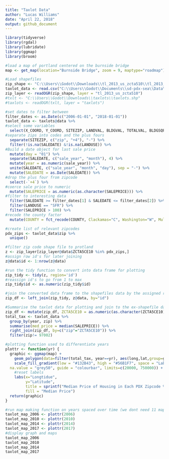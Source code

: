 ```yaml
---
title: "Taxlot Data"
author: "Lucas Williams"
date: "April 22, 2018"
output: github_document
---
```


```r
library(tidyverse)
library(rgdal)
library(lubridate)
library(ggmap)
library(broom)
```
```r
#load a map of portland centered on the burnside bridge
map <- get_map(location="Burnside Bridge", zoom = 9, maptype="roadmap")
```
```r
#Load shapefiles
zip_shape <- "C:\\Users\\Godot\\Downloads\\tl_2013_us_zcta510\\tl_2013_us_zcta510.shp"
taxlot_data <- read.csv("C:\\Users\\Godot\\Documents\\sd-pdx-sea\\Data\\taxlot_data.csv")
zip_layer <- readOGR(zip_shape, layer = "tl_2013_us_zcta510")
#txlt <- "C:\\Users\\Godot\\Downloads\\taxlots\\taxlots.shp"
#taxlots <- readOGR(txlt, layer = "taxlots")
```
```r
#set dates to filter between
filter_dates <- as.Date(c("2006-01-01", "2018-01-01"))
taxlot_data <- taxlots@data %>%
#select some variables
  select(X_COORD, Y_COORD, SITEZIP, LANDVAL, BLDGVAL, TOTALVAL, BLDGSQFT, YEARBUILT, SALEDATE, SALEPRICE, COUNTY, LANDUSE) %>%
#separate zips into codes and the plus fours
  separate(SITEZIP, c("zip", "+4"), "-") %>%
  filter(!is.na(SALEDATE) &!is.na(LANDUSE)) %>%
#Build a date object for last sale price
  mutate(day = "01") %>%
  separate(SALEDATE, c("sale_year", "month"), 4) %>%
  mutate(year = as.numeric(sale_year)) %>%
  unite(SALEDATE, c("sale_year", "month", "day"), sep = "-") %>%
  mutate(SALEDATE = as.Date(SALEDATE)) %>%
#drop the plus four from zipcode
  select(-`+4`) %>%
#coerce sale price to numeric
  mutate(SALEPRICE = as.numeric(as.character(SALEPRICE))) %>%
#filter to interesting data
  filter(SALEDATE >= filter_dates[1] & SALEDATE <= filter_dates[2]) %>%
  filter(LANDUSE == "SFR") %>%
  filter(SALEPRICE > 100) %>%
#recode the county factor
  mutate(COUNTY = fct_recode(COUNTY, Clackamas="C", Washington="W", Multnomah="M"))
```
```r
#create list of relevant zipcodes
pdx_zips <- taxlot_data$zip %>%
  unique()

#filter zip code shape file to protland
z <- zip_layer[zip_layer@data$ZCTA5CE10 %in% pdx_zips,]
#assign row id's for later joining
z@data$id <- 1:nrow(z@data)

#run the tidy function to convert into data frame for plotting
zip_tidy <- tidy(z, region='id')
#reassign id's to go from 1 to max
zip_tidy$id <- as.numeric(zip_tidy$id)

#join the converted data frame to the shapefiles data by the assigned row id's
zip_df <- left_join(zip_tidy, z@data, by="id")
```
```r
#Summarise the taxlot data for plotting and join to the ex-shapefile data frame
zip_df <- mutate(zip_df, ZCTA5CE10 = as.numeric(as.character(ZCTA5CE10)))
total_tax <- taxlot_data %>%
  group_by(year, zip) %>%
  summarise(med_price = median(SALEPRICE)) %>%
  right_join(zip_df, by=c("zip"="ZCTA5CE10")) %>%
  filter(zip!= 97002)
```
```r
#plotting function used to differentiate years
plottr <- function(yr) {
  graphic <- ggmap(map) +
    geom_polygon(data=filter(total_tax, year==yr), aes(long,lat,group=group,fill=med_price), alpha=.8) +
    scale_fill_gradient(low = "#132B43", high = "#56B1F7", space = "Lab",
  na.value = "grey50", guide = "colourbar", limits=c(20000, 750000)) +
    #reset labels
    labs(x="Longtidue", 
         y="Latitude",
         title = sprintf("Median Price of Housing in Each PDX Zipcode %i", yr),
         fill = "Median Price")
  return(graphic)
}
```
```r
#run map making function on years spaced over time (we dont need 11 maps, 4 is good)
taxlot_map_2006 <- plottr(2006)
taxlot_map_2010 <- plottr(2010)
taxlot_map_2014 <- plottr(2014)
taxlot_map_2017 <- plottr(2017)
#display graph and maps
taxlot_map_2006
taxlot_map_2010
taxlot_map_2014
taxlot_map_2017
```

